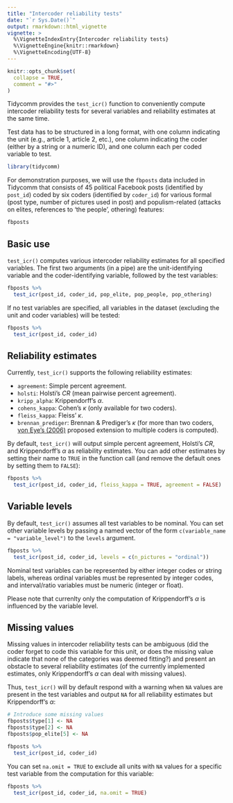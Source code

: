 ---
title: "Intercoder reliability tests"
date: "`r Sys.Date()`"
output: rmarkdown::html_vignette
vignette: >
  %\VignetteIndexEntry{Intercoder reliability tests}
  %\VignetteEngine{knitr::rmarkdown}
  %\VignetteEncoding{UTF-8}
---

```{r, include = FALSE}
knitr::opts_chunk$set(
  collapse = TRUE,
  comment = "#>"
)
```

Tidycomm provides the `test_icr()` function to conveniently compute intercoder reliability tests for several variables and reliability estimates at the same time.

Test data has to be structured in a long format, with one column indicating the unit (e.g., article 1, article 2, etc.), one column indicating the coder (either by a string or a numeric ID), and one column each per coded variable to test. 

```{r setup, message = FALSE, warning = FALSE, include = FALSE}
library(tidycomm)
```

For demonstration purposes, we will use the `fbposts` data included in Tidycomm that consists of 45 political Facebook posts (identified by `post_id`) coded by six coders (identified by `coder_id`) for various formal (post type, number of pictures used in post) and populism-related (attacks on elites, references to 'the people', othering) features:

```{r}
fbposts
```

## Basic use

`test_icr()` computes various intercoder reliability estimates for all specified variables. The first two arguments (in a pipe) are the unit-identifying variable and the coder-identifying variable, followed by the test variables:

```{r}
fbposts %>% 
  test_icr(post_id, coder_id, pop_elite, pop_people, pop_othering)
```

If no test variables are specified, all variables in the dataset (excluding the unit and coder variables) will be tested:

```{r}
fbposts %>% 
  test_icr(post_id, coder_id)
```

## Reliability estimates

Currently, `test_icr()` supports the following reliability estimates:

- `agreement`: Simple percent agreement.
- `holsti`: Holsti's $CR$ (mean pairwise percent agreement).
- `kripp_alpha`: Krippendorff's $\alpha$.
- `cohens_kappa`: Cohen's $\kappa$ (only available for two coders).
- `fleiss_kappa`: Fleiss' $\kappa$.
- `brennan_prediger`: Brennan & Prediger's $\kappa$ (for more than two coders, [von Eye's (2006)](https://doi.org/10.1027/1016-9040.11.1.12) proposed extension to multiple coders is computed).

By default, `test_icr()` will output simple percent agreement, Holsti's $CR$, and Krippendorff's $\alpha$ as reliability estimates. You can add other estimates by setting their name to `TRUE` in the function call (and remove the default ones by setting them to `FALSE`):

```{r}
fbposts %>% 
  test_icr(post_id, coder_id, fleiss_kappa = TRUE, agreement = FALSE)
```

## Variable levels

By default, `test_icr()` assumes all test variables to be nominal. You can set other variable levels by passing a named vector of the form `c(variable_name = "variable_level")` to the `levels` argument.

```{r}
fbposts %>% 
  test_icr(post_id, coder_id, levels = c(n_pictures = "ordinal"))
```

Nominal test variables can be represented by either integer codes or string labels, whereas ordinal variables must be represented by integer codes, and interval/ratio variables must be numeric (integer or float).

Please note that currenlty only the computation of Krippendorff's $\alpha$ is influenced by the variable level.

## Missing values

Missing values in intercoder reliability tests can be ambiguous (did the coder forget to code this variable for this unit, or does the missing value indicate that none of the categories was deemed fitting?) and present an obstacle to several reliability estimates (of the currently implemented estimates, only Krippendorff's $\alpha$ can deal with missing values). 

Thus, `test_icr()` will by default respond with a warning when `NA` values are present in the test variables and output `NA` for all reliability estimates but Krippendorff's $\alpha$:

```{r}
# Introduce some missing values
fbposts$type[1] <- NA
fbposts$type[2] <- NA
fbposts$pop_elite[5] <- NA

fbposts %>% 
  test_icr(post_id, coder_id)
```

You can set `na.omit = TRUE` to exclude all units with `NA` values for a specific test variable from the computation for this variable:

```{r}
fbposts %>% 
  test_icr(post_id, coder_id, na.omit = TRUE)
```
